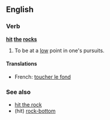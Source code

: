 ==English==

===Verb===
'''[[hit]] [[the]] [[rocks]]'''

# {{idiomatic}} To be at a [[low]] point in one's pursuits.

====Translations====
{{trans-top|to be at a low point}}
* French: [[toucher le fond]]
{{trans-mid}}
{{trans-bottom}}

===See also===
* [[hit the rock]]
* (hit) [[rock-bottom]]